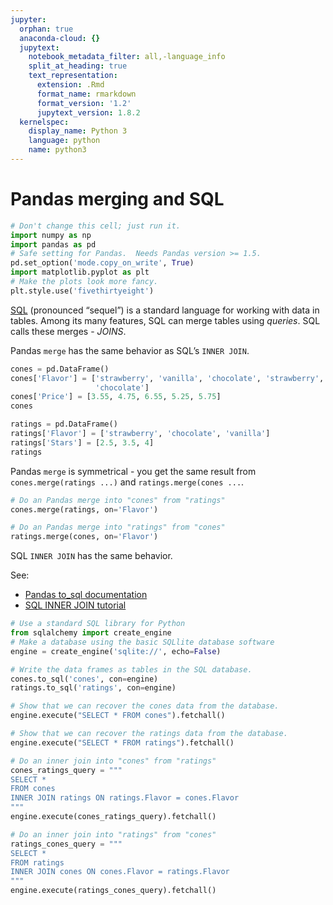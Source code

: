 ```yaml
---
jupyter:
  orphan: true
  anaconda-cloud: {}
  jupytext:
    notebook_metadata_filter: all,-language_info
    split_at_heading: true
    text_representation:
      extension: .Rmd
      format_name: rmarkdown
      format_version: '1.2'
      jupytext_version: 1.8.2
  kernelspec:
    display_name: Python 3
    language: python
    name: python3
---
```


# Pandas merging and SQL

```python
# Don't change this cell; just run it.
import numpy as np
import pandas as pd
# Safe setting for Pandas.  Needs Pandas version >= 1.5.
pd.set_option('mode.copy_on_write', True)
import matplotlib.pyplot as plt
# Make the plots look more fancy.
plt.style.use('fivethirtyeight')
```

[SQL](https://en.wikipedia.org/wiki/SQL) (pronounced "sequel") is a standard language for working with data in tables.  Among its many features, SQL can merge tables using *queries*.  SQL calls these merges - *JOINS*.

Pandas `merge` has the same behavior as SQL's `INNER JOIN`.

```python
cones = pd.DataFrame()
cones['Flavor'] = ['strawberry', 'vanilla', 'chocolate', 'strawberry',
                   'chocolate']
cones['Price'] = [3.55, 4.75, 6.55, 5.25, 5.75]
cones
```

```python
ratings = pd.DataFrame()
ratings['Flavor'] = ['strawberry', 'chocolate', 'vanilla']
ratings['Stars'] = [2.5, 3.5, 4]
ratings
```

Pandas `merge` is symmetrical - you get the same result from `cones.merge(ratings ...)` and `ratings.merge(cones ...`.

```python
# Do an Pandas merge into "cones" from "ratings"
cones.merge(ratings, on='Flavor')
```

```python
# Do an Pandas merge into "ratings" from "cones"
ratings.merge(cones, on='Flavor')
```

SQL `INNER JOIN` has the same behavior.

See:

* [Pandas to_sql documentation](https://pandas.pydata.org/pandas-docs/stable/reference/api/pandas.DataFrame.to_sql.html)
* [SQL INNER JOIN tutorial](https://www.sqlitetutorial.net/sqlite-inner-join)

```python
# Use a standard SQL library for Python
from sqlalchemy import create_engine
# Make a database using the basic SQLlite database software
engine = create_engine('sqlite://', echo=False)
```

```python
# Write the data frames as tables in the SQL database.
cones.to_sql('cones', con=engine)
ratings.to_sql('ratings', con=engine)
```

```python
# Show that we can recover the cones data from the database.
engine.execute("SELECT * FROM cones").fetchall()
```

```python
# Show that we can recover the ratings data from the database.
engine.execute("SELECT * FROM ratings").fetchall()
```

```python
# Do an inner join into "cones" from "ratings"
cones_ratings_query = """
SELECT *
FROM cones
INNER JOIN ratings ON ratings.Flavor = cones.Flavor
"""
engine.execute(cones_ratings_query).fetchall()
```

```python
# Do an inner join into "ratings" from "cones"
ratings_cones_query = """
SELECT *
FROM ratings
INNER JOIN cones ON cones.Flavor = ratings.Flavor
"""
engine.execute(ratings_cones_query).fetchall()
```

